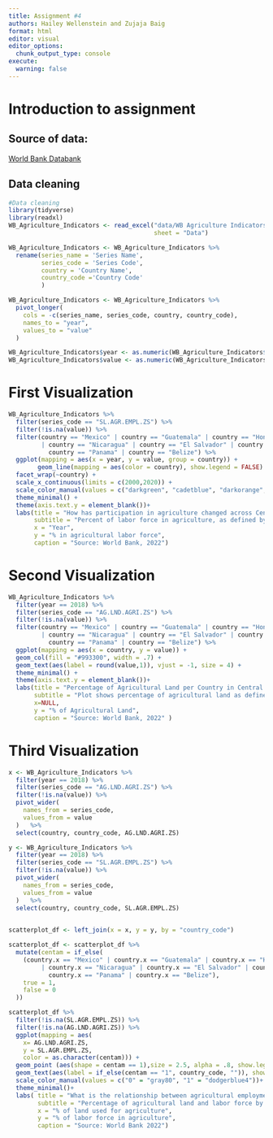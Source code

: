 ```yaml
---
title: Assignment #4
authors: Hailey Wellenstein and Zujaja Baig
format: html
editor: visual
editor_options: 
  chunk_output_type: console
execute: 
  warning: false
---
```


# Introduction to assignment

## Source of data:

[World Bank Databank](https://databank.worldbank.org/reports.aspx?source=2&Topic=1)

## Data cleaning

```r
#Data cleaning
library(tidyverse)
library(readxl)
WB_Agriculture_Indicators <- read_excel("data/WB Agriculture Indicators.xlsx", 
                                        sheet = "Data")

WB_Agriculture_Indicators <- WB_Agriculture_Indicators %>%
  rename(series_name = 'Series Name',
         series_code = 'Series Code',
         country = 'Country Name',
         country_code ='Country Code' 
         )

WB_Agriculture_Indicators <- WB_Agriculture_Indicators %>%
  pivot_longer(
    cols = -c(series_name, series_code, country, country_code),
    names_to = "year",
    values_to = "value"
  )

WB_Agriculture_Indicators$year <- as.numeric(WB_Agriculture_Indicators$year)
WB_Agriculture_Indicators$value <- as.numeric(WB_Agriculture_Indicators$value)


```

# First Visualization

```r

WB_Agriculture_Indicators %>%
  filter(series_code == "SL.AGR.EMPL.ZS") %>%
  filter(!is.na(value)) %>%
  filter(country == "Mexico" | country == "Guatemala" | country == "Honduras" 
         | country == "Nicaragua" | country == "El Salvador" | country == "Costa Rica" |
           country == "Panama" | country == "Belize") %>%
  ggplot(mapping = aes(x = year, y = value, group = country)) +
        geom_line(mapping = aes(color = country), show.legend = FALSE) +
  facet_wrap(~country) +
  scale_x_continuous(limits = c(2000,2020)) +
  scale_color_manual(values = c("darkgreen", "cadetblue", "darkorange", "brown4", "darkblue", "darkgoldenrod", "darkorchid4", "gray44"))+
  theme_minimal() +
  theme(axis.text.y = element_blank())+
  labs(title = "How has participation in agriculture changed across Central America?",
       subtitle = "Percent of labor force in agriculture, as defined by the International Labor Organization, from 2000-2020",
       x = "Year",
       y = "% in agricultural labor force",
       caption = "Source: World Bank, 2022")
```


# Second Visualization

```r
WB_Agriculture_Indicators %>%
  filter(year == 2018) %>%
  filter(series_code == "AG.LND.AGRI.ZS") %>%  
  filter(!is.na(value)) %>%
  filter(country == "Mexico" | country == "Guatemala" | country == "Honduras" 
         | country == "Nicaragua" | country == "El Salvador" | country == "Costa Rica" |
           country == "Panama" | country == "Belize") %>%
  ggplot(mapping = aes(x = country, y = value)) +
  geom_col(fill = "#993300", width = .7) +
  geom_text(aes(label = round(value,1)), vjust = -1, size = 4) +
  theme_minimal() + 
  theme(axis.text.y = element_blank())+
  labs(title = "Percentage of Agricultural Land per Country in Central America",
       subtitle = "Plot shows percentage of agricultural land as defined by the Food and Agriculture Organization, for the year 2018.",
       x=NULL,
       y = "% of Agricultural Land",
       caption = "Source: World Bank, 2022" )
```

# Third Visualization 

```r
x <- WB_Agriculture_Indicators %>%
  filter(year == 2018) %>%
  filter(series_code == "AG.LND.AGRI.ZS") %>%
  filter(!is.na(value)) %>%
  pivot_wider(
    names_from = series_code,
    values_from = value
  )   %>%
  select(country, country_code, AG.LND.AGRI.ZS) 

y <- WB_Agriculture_Indicators %>%
  filter(year == 2018) %>%
  filter(series_code == "SL.AGR.EMPL.ZS") %>%
  filter(!is.na(value)) %>%
  pivot_wider(
    names_from = series_code,
    values_from = value
  )   %>%
  select(country, country_code, SL.AGR.EMPL.ZS) 
  

scatterplot_df <- left_join(x = x, y = y, by = "country_code")

scatterplot_df <- scatterplot_df %>% 
  mutate(centam = if_else(
    (country.x == "Mexico" | country.x == "Guatemala" | country.x == "Honduras" 
         | country.x == "Nicaragua" | country.x == "El Salvador" | country.x == "Costa Rica" |
           country.x == "Panama" | country.x == "Belize"),
    true = 1,
    false = 0
  ))

scatterplot_df %>%
  filter(!is.na(SL.AGR.EMPL.ZS)) %>%
  filter(!is.na(AG.LND.AGRI.ZS)) %>%
  ggplot(mapping = aes(
    x= AG.LND.AGRI.ZS, 
    y = SL.AGR.EMPL.ZS,
    color = as.character(centam))) +
  geom_point (aes(shape = centam == 1),size = 2.5, alpha = .8, show.legend = FALSE) +
  geom_text(aes(label = if_else(centam == "1", country_code, "")), show.legend = FALSE, vjust = -1)+
  scale_color_manual(values = c("0" = "gray80", "1" = "dodgerblue4"))+
  theme_minimal()+
  labs( title = "What is the relationship between agricultural employment and land used for agriculture in Central America?",
        subtitle = "Percentage of agricultural land and labor force by country for the year 2018. Definitions of labor force as defined by the International \nLabor Organization and definition of agricultural land as defined by the Food and Agriculture Organization.",
        x = "% of land used for agriculture",
        y = "% of labor force in agriculture",
        caption = "Source: World Bank 2022")

```


